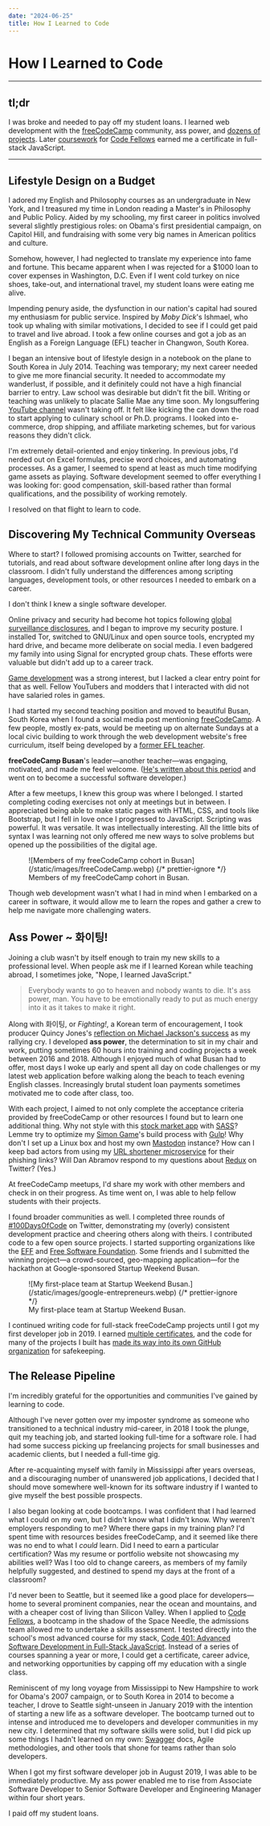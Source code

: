 ```yaml
---
date: "2024-06-25"
title: How I Learned to Code
---
```


# How I Learned to Code

---

## tl;dr

I was broke and needed to pay off my student loans. I learned web development
with the [freeCodeCamp](https://www.freeCodeCamp.org) community, ass power, and
[dozens of projects](https://github.com/orgs/CharmedSatyr-freeCodeCamp/repositories?type=all).
Later [coursework](https://github.com/charmedsatyr-401-advanced-javascript) for
[Code Fellows](https://www.codefellows.org/) earned me a certificate in
full-stack JavaScript.

---

## Lifestyle Design on a Budget

I adored my English and Philosophy courses as an undergraduate in New York, and
I treasured my time in London reading a Master's in Philosophy and Public
Policy. Aided by my schooling, my first career in politics involved several
slightly prestigious roles: on Obama's first presidential campaign, on Capitol
Hill, and fundraising with some very big names in American politics and culture.

Somehow, however, I had neglected to translate my experience into fame and
fortune. This became apparent when I was rejected for a $1000 loan to cover
expenses in Washington, D.C. Even if I went cold turkey on nice shoes, take-out,
and international travel, my student loans were eating me alive.

Impending penury aside, the dysfunction in our nation's capital had soured my
enthusiasm for public service. Inspired by _Moby Dick_'s Ishmael, who took up
whaling with similar motivations, I decided to see if I could get paid to travel
and live abroad. I took a few online courses and got a job as an English as a
Foreign Language (EFL) teacher in Changwon, South Korea.

I began an intensive bout of lifestyle design in a notebook on the plane to
South Korea in July 2014. Teaching was temporary; my next career needed to give
me more financial security. It needed to accommodate my wanderlust, if possible,
and it definitely could not have a high financial barrier to entry. Law school
was desirable but didn't fit the bill. Writing or teaching was unlikely to
placate Sallie Mae any time soon. My longsuffering
[YouTube channel](https://www.youtube.com/user/wenwrendogaming) wasn't taking
off. It felt like kicking the can down the road to start applying to culinary
school or Ph.D. programs. I looked into e-commerce, drop shipping, and affiliate
marketing schemes, but for various reasons they didn't click.

I'm extremely detail-oriented and enjoy tinkering. In previous jobs, I'd nerded
out on Excel formulas, precise word choices, and automating processes. As a
gamer, I seemed to spend at least as much time modifying game assets as playing.
Software development seemed to offer everything I was looking for: good
compensation, skill-based rather than formal qualifications, and the possibility
of working remotely.

I resolved on that flight to learn to code.

## Discovering My Technical Community Overseas

Where to start? I followed promising accounts on Twitter, searched for
tutorials, and read about software development online after long days in the
classroom. I didn't fully understand the differences among scripting languages,
development tools, or other resources I needed to embark on a career.

I don't think I knew a single software developer.

Online privacy and security had become hot topics following
[global surveillance disclosures](https://en.wikipedia.org/wiki/2010s_global_surveillance_disclosures),
and I began to improve my security posture. I installed Tor, switched to
GNU/Linux and open source tools, encrypted my hard drive, and became more
deliberate on social media. I even badgered my family into using Signal for
encrypted group chats. These efforts were valuable but didn't add up to a career
track.

[Game development](/games) was a strong interest, but I lacked a clear entry
point for that as well. Fellow YouTubers and modders that I interacted with did
not have salaried roles in games.

I had started my second teaching position and moved to beautiful Busan, South
Korea when I found a social media post mentioning
[freeCodeCamp](https://www.freecodecamp.org). A few people, mostly ex-pats,
would be meeting up on alternate Sundays at a local civic building to work
through the web development website's free curriculum, itself being developed by
a [former EFL teacher](https://www.freecodecamp.org/news/author/quincylarson/).

**freeCodeCamp Busan**'s leader—another teacher—was engaging, motivated, and
made me feel welcome.
([He's written about this period](https://www.freecodecamp.org/news/south-korea-will-pay-you-to-learn-coding-5947fa625659/)
and went on to become a successful software developer.)

After a few meetups, I knew this group was where I belonged. I started
completing coding exercises not only at meetings but in between. I appreciated
being able to make static pages with HTML, CSS, and tools like Bootstrap, but I
fell in love once I progressed to JavaScript. Scripting was powerful. It was
versatile. It was intellectually interesting. All the little bits of syntax I
was learning not only offered me new ways to solve problems but opened up the
possibilities of the digital age.

<figure>
	![Members of my freeCodeCamp cohort in
	Busan](/static/images/freeCodeCamp.webp)
	{/* prettier-ignore */}
	<figcaption>
		Members of my freeCodeCamp cohort in Busan.
	</figcaption>
</figure>

Though web development wasn't what I had in mind when I embarked on a career in
software, it would allow me to learn the ropes and gather a crew to help me
navigate more challenging waters.

## Ass Power ~ 화이팅!

Joining a club wasn't by itself enough to train my new skills to a professional
level. When people ask me if I learned Korean while teaching abroad, I sometimes
joke, "Nope, I learned JavaScript."

> Everybody wants to go to heaven and nobody wants to die. It's ass power, man.
> You have to be emotionally ready to put as much energy into it as it takes to
> make it right.

Along with 화이팅, or _Fighting!_, a Korean term of encouragement, I took
producer Quincy Jones's
[reflection on Michael Jackson's success](https://www.worldradiohistory.com/Archive-All-Music/Musician/1980/1981/Musician-1981-09.pdf)
as my rallying cry. I developed **ass power**, the determination to sit in my
chair and work, putting sometimes 60 hours into training and coding projects a
week between 2016 and 2018. Although I enjoyed much of what Busan had to offer,
most days I woke up early and spent all day on code challenges or my latest web
application before walking along the beach to teach evening English classes.
Increasingly brutal student loan payments sometimes motivated me to code after
class, too.

With each project, I aimed to not only complete the acceptance criteria provided
by freeCodeCamp or other resources I found but to learn one additional thing.
Why not style with this
[stock market app](https://github.com/CharmedSatyr-freeCodeCamp/charmed_cash/tree/master)
with [SASS](https://sass-lang.com/)? Lemme try to optimize my
[Simon Game](https://github.com/CharmedSatyr-freeCodeCamp/simon_game)'s build
process with [Gulp](https://gulpjs.com/)! Why don't I set up a Linux box and
host my own [Mastodon](https://www.mastodon.social) instance? How can I keep bad
actors from using my
[URL shortener microservice](https://github.com/CharmedSatyr-freeCodeCamp/url_shortener_microservice)
for their phishing links? Will Dan Abramov respond to my questions about
[Redux](https://redux.js.org/) on Twitter? (Yes.)

At freeCodeCamp meetups, I'd share my work with other members and check in on
their progress. As time went on, I was able to help fellow students with their
projects.

I found broader communities as well. I completed three rounds of
[#100DaysOfCode](https://x.com/hashtag/100daysofcode) on Twitter, demonstrating
my (overly) consistent development practice and cheering others along with
theirs. I contributed code to a few open source projects. I started supporting
organizations like the [EFF](https://www.eff.org) and
[Free Software Foundation](https://fsf.org). Some friends and I submitted the
winning project—a crowd-sourced, geo-mapping application—for the hackathon at
Google-sponsored Startup Weekend Busan.

<figure>
	![My first-place team at Startup Weekend
	Busan.](/static/images/google-entrepreneurs.webp)
	{/* prettier-ignore */}
	<figcaption>
		My first-place team at Startup Weekend Busan.
	</figcaption>
</figure>

I continued writing code for full-stack freeCodeCamp projects until I got my
first developer job in 2019. I earned
[multiple certificates](https://www.freecodecamp.org/charmedsatyr), and the code
for many of the projects I built has
[made its way into its own GitHub organization](https://github.com/CharmedSatyr-freeCodeCamp)
for safekeeping.

## The Release Pipeline

I'm incredibly grateful for the opportunities and communities I've gained by
learning to code.

Although I've never gotten over my imposter syndrome as someone who transitioned
to a technical industry mid-career, in 2018 I took the plunge, quit my teaching
job, and started looking full-time for a software role. I had had some success
picking up freelancing projects for small businesses and academic clients, but I
needed a full-time gig.

After re-acquainting myself with family in Mississippi after years overseas, and
a discouraging number of unanswered job applications, I decided that I should
move somewhere well-known for its software industry if I wanted to give myself
the best possible prospects.

I also began looking at code bootcamps. I was confident that I had learned what
I could on my own, but I didn't know what I didn't know. Why weren't employers
responding to me? Where there gaps in my training plan? I'd spent time with
resources besides freeCodeCamp, and it seemed like there was no end to what I
_could_ learn. Did I need to earn a particular certification? Was my resume or
portfolio website not showcasing my abilities well? Was I too old to change
careers, as members of my family helpfully suggested, and destined to spend my
days at the front of a classroom?

I'd never been to Seattle, but it seemed like a good place for developers—home
to several prominent companies, near the ocean and mountains, and with a cheaper
cost of living than Silicon Valley. When I applied to
[Code Fellows](https://www.codefellows.org/), a bootcamp in the shadow of the
Space Needle, the admissions team allowed me to undertake a skills assessment. I
tested directly into the school's most advanced course for my stack,
[Code 401: Advanced Software Development in Full-Stack JavaScript](https://www.codefellows.org/courses/code-401/advanced-software-development-in-full-stack-javascript/).
Instead of a series of courses spanning a year or more, I could get a
certificate, career advice, and networking opportunities by capping off my
education with a single class.

Reminiscent of my long voyage from Mississippi to New Hampshire to work for
Obama's 2007 campaign, or to South Korea in 2014 to become a teacher, I drove to
Seattle sight-unseen in January 2019 with the intention of starting a new life
as a software developer. The bootcamp turned out to intense and introduced me to
developers and developer communities in my new city. I determined that my
software skills were solid, but I did pick up some things I hadn't learned on my
own: [Swagger](https://swagger.io/) docs, Agile methodologies, and other tools
that shone for teams rather than solo developers.

When I got my first software developer job in August 2019, I was able to be
immediately productive. My ass power enabled me to rise from Associate Software
Developer to Senior Software Developer and Engineering Manager within four short
years.

I paid off my student loans.
